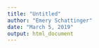 ---
title: "Untitled"
author: "Emery Schattinger"
date: "March 5, 2019"
output: html_document
---



